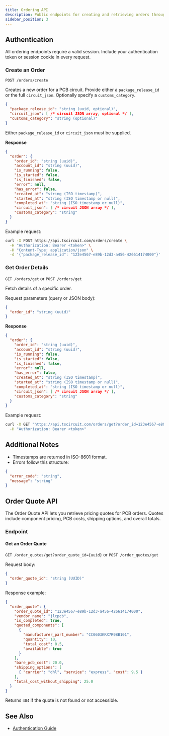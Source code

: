 ```yaml
---
title: Ordering API
description: Public endpoints for creating and retrieving orders through the tscircuit API
sidebar_position: 3
---
```


## Authentication

All ordering endpoints require a valid session. Include your authentication token or session cookie in every request.

### Create an Order

`POST /orders/create`

Creates a new order for a PCB circuit. Provide either a `package_release_id` or the full `circuit_json`. Optionally specify a `customs_category`.

```json
{
  "package_release_id": "string (uuid, optional)",
  "circuit_json": [ /* circuit JSON array, optional */ ],
  "customs_category": "string (optional)"
}
```

Either `package_release_id` or `circuit_json` must be supplied.

**Response**

```json
{
  "order": {
    "order_id": "string (uuid)",
    "account_id": "string (uuid)",
    "is_running": false,
    "is_started": false,
    "is_finished": false,
    "error": null,
    "has_error": false,
    "created_at": "string (ISO timestamp)",
    "started_at": "string (ISO timestamp or null)",
    "completed_at": "string (ISO timestamp or null)",
    "circuit_json": [ /* circuit JSON array */ ],
    "customs_category": "string"
  }
}
```

Example request:

```bash
curl -X POST https://api.tscircuit.com/orders/create \
  -H "Authorization: Bearer <token>" \
  -H "Content-Type: application/json" \
  -d '{"package_release_id": "123e4567-e89b-12d3-a456-426614174000"}'
```

### Get Order Details

`GET /orders/get` or `POST /orders/get`

Fetch details of a specific order.

Request parameters (query or JSON body):

```json
{
  "order_id": "string (uuid)"
}
```

**Response**

```json
{
  "order": {
    "order_id": "string (uuid)",
    "account_id": "string (uuid)",
    "is_running": false,
    "is_started": false,
    "is_finished": false,
    "error": null,
    "has_error": false,
    "created_at": "string (ISO timestamp)",
    "started_at": "string (ISO timestamp or null)",
    "completed_at": "string (ISO timestamp or null)",
    "circuit_json": [ /* circuit JSON array */ ],
    "customs_category": "string"
  }
}
```

Example request:

```bash
curl -X GET "https://api.tscircuit.com/orders/get?order_id=123e4567-e89b-12d3-a456-426614174000" \
  -H "Authorization: Bearer <token>"
```

## Additional Notes

- Timestamps are returned in ISO-8601 format.
- Errors follow this structure:

```json
{
  "error_code": "string",
  "message": "string"
}
```
## Order Quote API

The Order Quote API lets you retrieve pricing quotes for PCB orders. Quotes include component pricing, PCB costs, shipping options, and overall totals.

### Endpoint

#### Get an Order Quote
`GET /order_quotes/get?order_quote_id={uuid}` or `POST /order_quotes/get`

Request body:

```json
{
  "order_quote_id": "string (UUID)"
}
```

Response example:

```json
{
  "order_quote": {
    "order_quote_id": "123e4567-e89b-12d3-a456-426614174000",
    "vendor_name": "jlcpcb",
    "is_completed": true,
    "quoted_components": [
      {
        "manufacturer_part_number": "CC0603KRX7R9BB101",
        "quantity": 10,
        "total_cost": 0.5,
        "available": true
      }
    ],
    "bare_pcb_cost": 20.0,
    "shipping_options": [
      { "carrier": "dhl", "service": "express", "cost": 9.5 }
    ],
    "total_cost_without_shipping": 25.0
  }
}
```

Returns `404` if the quote is not found or not accessible.

## See Also

- [Authentication Guide](#)
